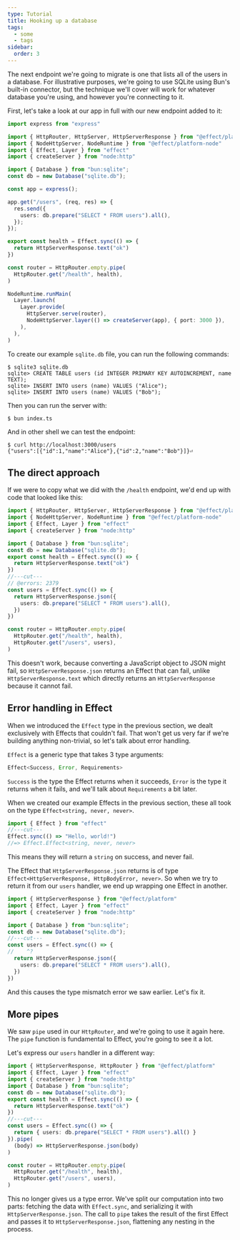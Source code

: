 ```yaml
---
type: Tutorial
title: Hooking up a database
tags:
  - some
  - tags
sidebar:
  order: 3
---
```


The next endpoint we're going to migrate is one that lists all of the users in a
database. For illustrative purposes, we're going to use SQLite using Bun's
built-in connector, but the technique we'll cover will work for
whatever database you're using, and however you're connecting to it.

First, let's take a look at our app in full with our new endpoint added to
it:

```ts twoslash {8-9,13-17} title=index.ts
import express from "express"

import { HttpRouter, HttpServer, HttpServerResponse } from "@effect/platform"
import { NodeHttpServer, NodeRuntime } from "@effect/platform-node"
import { Effect, Layer } from "effect"
import { createServer } from "node:http"

import { Database } from "bun:sqlite";
const db = new Database("sqlite.db");

const app = express();

app.get("/users", (req, res) => {
  res.send({
    users: db.prepare("SELECT * FROM users").all(),
  });
});

export const health = Effect.sync(() => {
  return HttpServerResponse.text("ok")
})

const router = HttpRouter.empty.pipe(
  HttpRouter.get("/health", health),
)

NodeRuntime.runMain(
  Layer.launch(
    Layer.provide(
      HttpServer.serve(router),
      NodeHttpServer.layer(() => createServer(app), { port: 3000 }),
    ),
  ),
)
```

To create our example `sqlite.db` file, you can run the following commands:

```shell
$ sqlite3 sqlite.db
sqlite> CREATE TABLE users (id INTEGER PRIMARY KEY AUTOINCREMENT, name TEXT);
sqlite> INSERT INTO users (name) VALUES ("Alice");
sqlite> INSERT INTO users (name) VALUES ("Bob");
```

Then you can run the server with:

```shell
$ bun index.ts
```

And in other shell we can test the endpoint:

```shell
$ curl http://localhost:3000/users
{"users":[{"id":1,"name":"Alice"},{"id":2,"name":"Bob"}]}⏎
```

## The direct approach

If we were to copy what we did with the `/health` endpoint, we'd end up with
code that looked like this:

```ts twoslash
import { HttpRouter, HttpServer, HttpServerResponse } from "@effect/platform"
import { NodeHttpServer, NodeRuntime } from "@effect/platform-node"
import { Effect, Layer } from "effect"
import { createServer } from "node:http"

import { Database } from "bun:sqlite";
const db = new Database("sqlite.db");
export const health = Effect.sync(() => {
  return HttpServerResponse.text("ok")
})
//---cut---
// @errors: 2379
const users = Effect.sync(() => {
  return HttpServerResponse.json({
    users: db.prepare("SELECT * FROM users").all(),
  })
})

const router = HttpRouter.empty.pipe(
  HttpRouter.get("/health", health),
  HttpRouter.get("/users", users),
)
```

This doesn't work, because converting a JavaScript object to JSON might fail, so
`HttpServerResponse.json` returns an Effect that can fail, unlike
`HttpServerResponse.text` which directly returns an `HttpServerResponse` because
it cannot fail.

## Error handling in Effect

When we introduced the `Effect` type in the previous section, we dealt
exclusively with Effects that couldn't fail. That won't get us very far if
we're building anything non-trivial, so let's talk about error handling.

`Effect` is a generic type that takes 3 type arguments:

```typescript
Effect<Success, Error, Requirements>
```

`Success` is the type the Effect returns when it succeeds, `Error` is the type
it returns when it fails, and we'll talk about `Requirements` a bit later.

When we created our example Effects in the previous section, these all took on
the type `Effect<string, never, never>`.

```ts twoslash
import { Effect } from "effect"
//---cut---
Effect.sync(() => "Hello, world!")
//=> Effect.Effect<string, never, never>
```

This means they will return a `string` on success, and never fail.

The Effect that `HttpServerResponse.json` returns is of type
`Effect<HttpServerResponse, HttpBodyError, never>`. So when we try to return
it from our `users` handler, we end up wrapping one Effect in another.

```ts twoslash
import { HttpServerResponse } from "@effect/platform"
import { Effect, Layer } from "effect"
import { createServer } from "node:http"

import { Database } from "bun:sqlite";
const db = new Database("sqlite.db");
//---cut---
const users = Effect.sync(() => {
//    ^?
  return HttpServerResponse.json({
    users: db.prepare("SELECT * FROM users").all(),
  })
})
```

And this causes the type mismatch error we saw earlier. Let's fix it.

## More pipes

We saw `pipe` used in our `HttpRouter`, and we're going to use it again here.
The `pipe` function is fundamental to Effect, you're going to see it a lot.

Let's express our `users` handler in a different way:

```ts twoslash
import { HttpServerResponse, HttpRouter } from "@effect/platform"
import { Effect, Layer } from "effect"
import { createServer } from "node:http"
import { Database } from "bun:sqlite";
const db = new Database("sqlite.db");
export const health = Effect.sync(() => {
  return HttpServerResponse.text("ok")
})
//---cut---
const users = Effect.sync(() => {
  return { users: db.prepare("SELECT * FROM users").all() }
}).pipe(
  (body) => HttpServerResponse.json(body)
)

const router = HttpRouter.empty.pipe(
  HttpRouter.get("/health", health),
  HttpRouter.get("/users", users),
)
```

This no longer gives us a type error. We've split our computation into two
parts: fetching the data with `Effect.sync`, and serializing it with
`HttpServerResponse.json`. The call to `pipe` takes the result of the first
Effect and passes it to `HttpServerResponse.json`, flattening any nesting in
the process.
